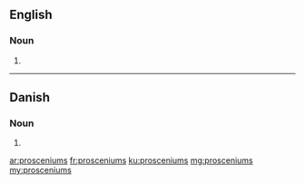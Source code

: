 ==English==

===Noun===
{{head|en|plural}}

# {{plural of|proscenium|lang=en|nocat=1}}

----

==Danish==

===Noun===
{{head|da|noun form|g=c}}

# {{genitive singular indefinite of|proscenium|lang=da}}

[[ar:prosceniums]]
[[fr:prosceniums]]
[[ku:prosceniums]]
[[mg:prosceniums]]
[[my:prosceniums]]